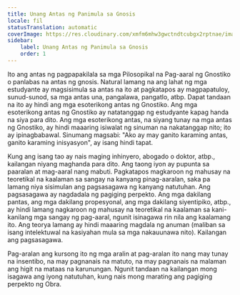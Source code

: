 ```yaml
---
title: Unang Antas ng Panimula sa Gnosis
locale: fil
statusTranslation: automatic
coverImage: https://res.cloudinary.com/xmfm6mhw3gwctndtcubgx2rptnae/image/upload/v1741354450/small_cover_introduccion_a_la_gnosis_57a3fc8d72.webp
sidebar:
    label: Unang Antas ng Panimula sa Gnosis
    order: 1
---
```

Ito ang antas ng pagpapakilala sa mga Pilosopikal na Pag-aaral ng Gnostiko o panlabas na antas ng gnosis. Natural lamang na ang lahat ng mga estudyante ay magsisimula sa antas na ito at pagkatapos ay magpapatuloy, sunud-sunod, sa mga antas una, pangalawa, pangatlo, atbp. Dapat tandaan na ito ay hindi ang mga esoterikong antas ng Gnostiko. Ang mga esoterikong antas ng Gnostiko ay natatanggap ng estudyante kapag handa na siya para dito. Ang mga esoterikong antas, na siyang tunay na mga antas ng Gnostiko, ay hindi maaaring isiwalat ng sinuman na nakatanggap nito; ito ay ipinagbabawal. Sinumang magsabi: "Ako ay may ganito karaming antas, ganito karaming inisyasyon", ay isang hindi tapat.

Kung ang isang tao ay nais maging inhinyero, abogado o doktor, atbp., kailangan niyang maghanda para dito. Ang taong iyon ay pupunta sa paaralan at mag-aaral nang mabuti. Pagkatapos magkaroon ng mahusay na teoretikal na kaalaman sa sangay na kanyang pinag-aaralan, saka pa lamang niya sisimulan ang pagsasagawa ng kanyang natutuhan. Ang pagsasagawa ay nagdadala ng pagiging perpekto. Ang mga dakilang pantas, ang mga dakilang propesyonal, ang mga dakilang siyentipiko, atbp., ay hindi lamang nagkaroon ng mahusay na teoretikal na kaalaman sa kani-kanilang mga sangay ng pag-aaral, ngunit isinagawa rin nila ang kaalamang ito. Ang teorya lamang ay hindi maaaring magdala ng anuman (maliban sa isang intelektuwal na kasiyahan mula sa mga nakauunawa nito). Kailangan ang pagsasagawa.

Pag-aralan ang kursong ito ng mga aralin at pag-aralan ito nang may tunay na insentibo, na may pagnanais na matuto, na may pagnanais na malaman ang higit na mataas na karunungan. Ngunit tandaan na kailangan mong isagawa ang iyong natutuhan, kung nais mong marating ang pagiging perpekto ng Obra.
